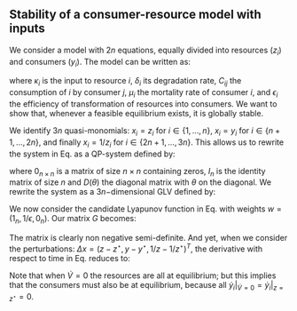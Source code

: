 ## Stability of a consumer-resource model with inputs

We consider a model with $2n$ equations, equally divided into resources ($z_i$) and consumers ($y_i$). The model can be written as:

\begin{equation}
\label{eq:cr}
\begin{cases}
\dot{z}_i = \kappa_i - \delta_i z_i - z_i \sum_j C_{ij} y_j\\
\dot{y}_i = - \mu_i y_i + y_i \epsilon_i \sum_j C_{ji} z_j
\end{cases}
\end{equation}

where $\kappa_i$ is the input to resource $i$, $\delta_i$ its degradation rate, $C_{ij}$ the consumption of $i$ by consumer $j$, $\mu_i$ the mortality rate of consumer $i$, and $\epsilon_i$ the efficiency of transformation of resources into consumers. We want to show that, whenever a feasible equilibrium exists, it is globally stable.

We identify $3n$ quasi-monomials: $x_i = z_i$ for $i \in \{1, \ldots, n\}$, $x_i = y_i$ for $i \in  \{n + 1, \ldots, 2 n\}$, and finally $x_i = 1 / z_i$ for $i \in  \{2 n + 1, \ldots, 3 n\}$. This allows us to rewrite the system in Eq. \ref{eq:cr} as a QP-system defined by:

\begin{equation}
\label{eq:crqp}
s = \begin{pmatrix}
-\delta \\
-\mu \\
\end{pmatrix} \quad 
M = \begin{pmatrix}
0_{n \times n} & -C & D(\kappa)\\
D(\epsilon)C^T & 0_{n \times n} & 0_{n \times n}
\end{pmatrix} \quad
B = \begin{pmatrix}
I_n & 0_{n \times n}\\
0_{n \times n} & I_n\\
-I_n & 0_{n \times n}
\end{pmatrix}
\end{equation}

where $0_{n \times n}$ is a matrix of size $n \times n$ containing zeros, $I_n$ is the identity matrix of size $n$ and $D(\theta)$ the diagonal matrix with $\theta$ on the diagonal. We rewrite the system as a $3n-$dimensional GLV defined by:

\begin{equation}
r = B s = \begin{pmatrix}
-\delta \\
-\mu \\
\delta
\end{pmatrix} \quad
A = B M = \begin{pmatrix}
0_{n \times n} & -C & D(\kappa)\\
D(\epsilon) C^T & 0_{n \times n} & 0_{n \times n}\\
0_{n \times n} & C & -D(\kappa)
\end{pmatrix}
\end{equation}

We now consider the candidate Lyapunov function in Eq. \ref{eq:goh} with weights $w = (1_n, 1 / \epsilon, 0_n)$. Our matrix $G$ becomes:

\begin{equation}
G = \frac{1}{2}(D(w) A + A^T D(w)) = \begin{pmatrix}
0_{n \times n} & 0_{n \times n} & \frac{1}{2} D(\kappa)\\
0_{n \times n} & 0_{n \times n} & 0_{n \times n}\\
\frac{1}{2} D(\kappa) & 0_{n \times n} & 0_{n \times n}
\end{pmatrix}
\end{equation}

The matrix is clearly non negative semi-definite. And yet, when we consider the perturbations: $\Delta x = (z - z^\star, y - y^\star, 1 / z - 1 / z^\star)^T$, the derivative with respect to time in Eq. \ref{eq:stabcond} reduces to:

\begin{equation}
\dot{V} = \sum_i k_i (z_i - z_i^\star) \left( \frac{1}{z_i} - \frac{1}{z_i^\star} \right) = - \sum_i \frac{k_i}{z_i z_i^\star} (z_i - z_i^\star)^2 \leq 0
\end{equation}

Note that when $\dot{V} = 0$ the resources are all at equilibrium; but this implies that the consumers must also be at equilibrium, because all $\dot{y}_i|_{\dot{V} = 0} = \dot{y}_i|_{z = z^\star} = 0$.



